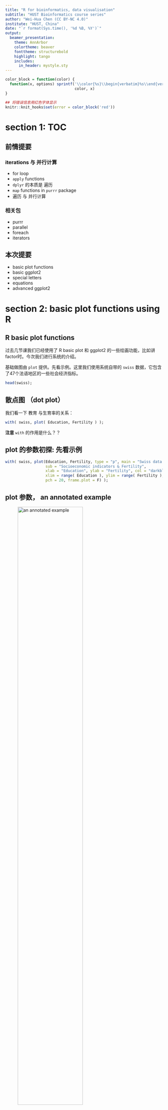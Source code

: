 ```yaml
---
title: "R for bioinformatics, data visualisation"
subtitle: "HUST Bioinformatics course series"
author: "Wei-Hua Chen (CC BY-NC 4.0)"
institute: "HUST, China"
date: "`r format(Sys.time(), '%d %B, %Y')`"
output: 
  beamer_presentation:
    theme: AnnArbor
    colortheme: beaver
    fonttheme: structurebold
    highlight: tango
    includes:
      in_header: mystyle.sty
---
```


```r
color_block = function(color) {
  function(x, options) sprintf('\\color{%s}\\begin{verbatim}%s\\end{verbatim}',
                               color, x)
}

## 将错误信息用红色字体显示
knitr::knit_hooks$set(error = color_block('red'))
```



# section 1: TOC

## 前情提要

### iterations 与 并行计算

* for loop
* ``` apply ``` functions 
* ``` dplyr ``` 的本质是 遍历 
* ``` map ``` functions in ```purrr ``` package 
* 遍历 与 并行计算

### 相关包

* purrr
* parallel
* foreach
* iterators

## 本次提要

* basic plot functions
* basic ggplot2 
* special letters
* equations
* advanced ggplot2

# section 2: basic plot functions using R 

## R basic plot functions

过去几节课我们已经使用了 R basic plot 和 ggplot2 的一些绘画功能，比如讲factor时。今次我们进行系统的介绍。

基础做图由 ``` plot ``` 提供。先看示例。这里我们使用系统自带的 ``` swiss ``` 数据，它包含了47个法语地区的一些社会经济指标。

\FontSmall 

```r
head(swiss);
```

## 散点图 （dot plot）

我们看一下 教育 与生育率的关系：

\FontSmall

```r
with( swiss, plot( Education, Fertility ) );
```

\FontNormal

**注意** ``` with ``` 的作用是什么？？

## plot 的参数初探: 先看示例

\FontSmall

```r
with( swiss, plot(Education, Fertility, type = "p", main = "Swiss data 1888", 
                  sub = "Socioeconomic indicators & Fertility", 
                  xlab = "Education", ylab = "Fertility", col = "darkblue", 
                  xlim = range( Education ), ylim = range( Fertility ), 
                  pch = 20, frame.plot = F) );
```

## plot 参数， an annotated example 

![an annotated example](images/talk09/plot_annotated_example.png){height=70%}

## plot 支持的画图类型， 参数 ``` p = '?' ``` 的取值

\FontSmall
```r
par( mfrow = c(2,4) ); ### 在一张图上画 2 x 4 个 panel 
opts <- c( "p", "l", "o", "b", "c", "s", "S", "h" );
for( o in opts ){
  plot(1:5, type = o, main = paste( "type=", o ) );
}
```


## pch 是什么？ 

决定了数据点的形状，注意它的取值范围

\FontSmall

```r
library(tidyverse);
ggplot( data.frame( p = c(0:25, 32:127) ) ) +
  scale_y_continuous( name = "" ) + scale_x_continuous( name = "" ) + 
  scale_shape_identity() + 
  geom_point( aes( x = p%%16, y = p%/%16, shape = p ), size = 5, fill = "red" ) + 
  geom_text( aes( x = p %% 16, y = p%/%16 + 0.4, label = p  ), size = 3 );
```

## log transform aexes 

``` plot ``` 还有一些其它有用的参数，详见： ``` ? plot.default ``` 

\FontSmall 

```r
with( swiss, plot(Education, Fertility, type = "p", main = "Swiss data 1888", 
                  sub = "Socioeconomic indicators & Fertility", 
                  xlab = "Education", ylab = "Fertility", col = c("darkblue", "darkred"), 
                  xlim = range( Education ), ylim = range( Fertility ), 
                  pch = 0:25, frame.plot = F, log = "xy") );
## 注： 也可以用 log='x' 或 log='y' 只对一个axis 进行 log 处理
```

## ggplot 版本

\FontSmall 

```r
ggplot( swiss, aes( x = Education, y = Fertility ) ) + 
  geom_point(  ) + scale_x_log10() + scale_y_log10() + 
  xlab( "Education" ) + ylab( "Fertility" ) + 
  ggtitle( "Swiss data 1888" );
```

## ggplot 更多散点示例

以 ``` mtcars ``` 为例

\FontSmall

```r
ggplot( mtcars, aes( x = wt, y = mpg, colour = factor( cyl ), shape = factor(cyl) ) ) +
  geom_point() + xlab( "Weight (1000 lbs)" ) + ylab( "Miles/(US) gallon" ) +
  labs( colour = "Number of cylinders", shape = "Number of cylinders" ) ;
```

## plot: high-level vs. low-level plots

* **high level**: plotting functions create a new plot on the graphics device
* **low level**: plotting functions add more information to an existing plot

\FontSmall

```r
plot( 1:10, col = "red" ); ## high level 
points( sample(1:10, 10), col = "darkgreen", pch = 20 ); ## low level
```


## low level plots 列表 
* ``` points ``` : 点图
* ``` lines ``` : 线图
* ``` abline ``` : 直线
* ``` polygon ``` : 多边形
* ``` legend ``` : 图例
* ``` title ``` ： 标题
* ``` axis ``` : 轴
... 

## high level plots 列表

* ``` plot ``` : 通用画图函数
* ``` pairs ``` 
* ``` coplot ``` 
* ``` qqnorm ``` 
* ``` hist ``` 
* ``` dotchart ``` 
* ``` image ``` 
* ``` contour ``` 
... 

**注**： 可以用 ``` add = TRUE ``` 参数（如果可用）将 high level 函数强制转换为 low level 

## 图形相关参数（系统函数）

``` par() ``` 函数： 显示或修改当前**图形设备**的参数。用以下命令查看支持的内容：

\FontSmall

```r
par( c( "mar", "bg" ) ); ## 显示指定参数的值
## 显示所有参数 
par(); 
```

## 调整 ``` par() ``` 参数前请备份

``` par() ``` 用于指定全局参数，因此在改变前尽量备份

\FontSmall

```r
oldpar <- par(); ## 备份

do some changes here ... 

## 恢复
par( oldpar ); 
```

## 常用图形参数及调整: margin

图形边距（ figure margins ）

\FontSmall 
``` r
par( mar = c( 5.1, 4.1, 4.1, 2.1 )); ## 设置新 martin 
```

\FontNormal 

分别指定 下 -> 左 -> 上 -> 右 的边距，即从下面开始，顺时针移动。

单位是： text lines  

或：

\FontSmall 

``` r
par( mai = c( 5.1, 4.1, 4.1, 2.1 )); ## 设置新 martin 
```

\FontNormal 

单位是： inch 

## 常用图形参数及调整: 多panel 

画 2x3 共 6个panel，从左到右。（2行3列）

\FontSmall 

```r
par( mfrow=c(2,3) );
for( i in 1:6 )
  plot( sample( 1:10, 10 ), main = i );
```

## 常用图形参数及调整: 多panel , cont.

\FontNormal

画 2x3 共 6个panel，从上到下。（2行3列）

\FontSmall 

```r
par( mfcol=c(2,3) );
for( i in 1:6 )
  plot( sample( 1:10, 10 ), main = i );
```

## 重要概念：图形设备

**图形设备**是指图形输出的设备，可以将**图形设备**理解为**保存格式** 。

默认设备是：

* X11() : *nix 
* windows() : windows 
* quartz() : OS X 

图形显示在**显示器**上。

## 图形设备：cont. 

常用其它设备有：

* pdf() 
* png()
* jpeg() 

分别对应输出文件格式。

## 常用图形设备： pdf() 

使用方法如下：

\FontSmall 
```r
pdf( file = "/path/to/dir/<file_name>.pdf", height = 5, width = 5 ); ## 创建一个新设备/ pdf 文件 
plot(1:10); ## 作图；
dev.off(); ## 关闭设备
```

\FontNormal 

**说明**

1. 默认文件名为 ``` Rplots.pdf ``` ，
2. ```dev.off() ``` 必须关闭。关闭后，返回到最近使用的图形设备
3. ``` height ``` 和 ``` width ``` 参数的单位是 inch 
4. 如果运行多个 high level 作图命令，则会产生**多页pdf** 


## 请尽量使用 pdf 作为文件输出格式

1. 生信图片大多是点线图，适合保存为矢量格式（如pdf, ps 等）；
2. 矢量图可无限放大而不失真（变成像素）；
3. 可由 Adobe Illustrator 等矢量图软件进行编辑

# section 3: ggplot2 基础

## 为什么要使用 ggplot2 ? 从一个简单示例开始

假设画两条线：

\FontSmall

```r
year1 <- c(7, 12, 28, 3, 41);
year2 <- c(14, 7, 6, 19, 3);

plot( year1, type = "o", pch = 20, col = "red", xlab = "Month", ylab = "Rain fall", 
      main = "Rain fall chart");
lines( year2, type = "o", pch = 20, col = "blue");
```

## 如果改变画线的顺序？

\FontSmall

```r
plot( year2, type = "o", pch = 20, col = "blue", xlab = "Month", ylab = "Rain fall", 
      main = "Rain fall chart");
lines( year1, type = "o", pch = 20, col = "red");
```

## ggplot2 的方法

\FontSmall 

```r
df <- rbind( tibble( month = 1:length( year1 ), value = year1, cat = "Year1" ),
             tibble( month = 1:length( year2 ), value = year2, cat = "Year2 ") );

plot1 <-  ## 将图保存在变量中；
  ggplot( df, aes( x = month, y = value, colour = cat) ) + 
  geom_line() + geom_point() + 
  xlab( "Month" ) + ylab( "Rain fall" ) +
  labs( colour = "Year");
plot1;  ## 画图
```

## ggplot2 基础概念详解

![ggplot2 参数简介](images/talk09/ggplot_explained.png){height=20%}

1. aes (aesthetics)美学：控制全局参数，包括：x,y轴使用的数据，颜色( colour, fill) ，形状 ( shape )，大小 ( size )，分组 ( group ) 等等；
2. 图层： ``` geom_<layer_name> ``` ；每张图可有多个图层（此处有两个）；图层可使用全局数据 (df) 和参数 (aes)，也可以使用自己的 aes 和 数据；
3-4. 其它参数

## ggplot2 优缺点

ggplot2 优点：

1. 强大又专业
2. 复杂又好看
3. canvas 大小，坐标会根据数据、图层自动调整，让用户专注于作图本身；

缺点：

太难学！

## 图层使用自己的数据，示例

\FontSmall

```r
plot1 + 
  geom_point( data = data.frame( x2 = 1:5, y2 = sample(30:100, 5) ),  ## 注意： data = 是必须的
          aes( x = x2, y = y2 ),  ## 使用自己的 aes ... 
          colour =  c("darkgreen", "red", "blue", "gold", "purple") , shape = 15, size = 4 )
```

\FontNormal 

**要点**

1. 如上所见，xy -axes 会随数据自动调整
2. ggplot2 作图结果可以保存在变量中，并可累加更多图层
3. 图层使用自己的数据时，需要用 ``` data =  ``` 指定；而全局数据则不用 ``` ggplot ( data.frame( ... ) ) ```

## ``` aes(  ) ``` 内部和外部的 coulor, size, shape 参数有何区别？

在内部时， ``` colour = <列名> ``` 或 ``` colour = factor( <列名> ) ``` ，其真实结果是取 <列名> 的 factor ，然后按顺序为每个 factor **自动指定**一个颜色。默认**颜色顺序**为：

![default discrete colour palette](images/talk09/ggplot_default_palette.png){height=40%}

## color 举例

\FontSmall

```r
plot1 + 
  geom_point( data = data.frame( x2 = 1:5, y2 = sample(30:100, 5) ),  ## 注意： data = 是必须的
              aes( x = x2, y = y2 , colour = factor( y2 ) ),  ## colour 在 aes 内部
              shape = 15, size = 4 )
```

\FontNormal

共有7个颜色；注意与上页图的第7行对应一下！


## 当 ``` colour = <数字列> ``` ，则显示 color gradient 

\FontSmall 
```r
ggplot( data = data.frame( x2 = 1:5, y2 = sample(30:100, 5) ),
        aes( x = x2, y = y2 , colour = y2 ) ) + 
  geom_point( shape = 15, size = 4 )
```

\FontNormal 

**注意** discrete color  (上页图) 和 continous color ( or color gradient )的默认画板 (color palette) 是不一样的！

## 更改画板，使用指定的颜色（不作为factor使用）

\FontSmall

```r
df$col <- sample( colours(), 10 ); ## 现有我们有颜色了！
ggplot(df, aes( x = month, y = value, colour = col ) ) +  
  geom_point( size = 4, shape = 15 ) + facet_grid( ~ cat );
```

\FontNormal 

** 注 ** 默认情况下， ``` col ``` （颜色）列是作为 factor 使用。

## 更改画板，使用指定的颜色（不作为factor使用），cont. 

解决方案： ``` scale_color_identity ```

\FontSmall

```r
ggplot(df, aes( x = month, y = value, colour = col ) ) + 
  geom_point( size = 4, shape = 15 ) + facet_grid( ~ cat ) +  ##  facet_grid 又是什么？？ 
  scale_color_identity(); ## magic !! 
```

## 练习：认识并掌握颜色

1. 认识颜色：http://www.cookbook-r.com/Graphs/Colors_(ggplot2)/
2. ggplot2 画板： https://ggplot2.tidyverse.org/reference/scale_brewer.html
3. 手动调色：https://ggplot2.tidyverse.org/reference/scale_manual.html
4. ggplot2 color, best practice: https://www.datanovia.com/en/blog/ggplot-colors-best-tricks-you-will-love/

## 图层简介

* ``` geom_point ``` , ``` geom_line ```: 点线图，用于揭示两组数据间的关系；
* ``` geom_smooth ``` : 常与 ``` geom_point ``` 联合使用，揭示数据走势
* ``` geom_bar ``` ： bar 图
* ``` geom_boxplot ``` : 箱线图，用于比较N组数据，揭示区别
* ``` geom_path ``` : 与``` geom_line ``` 相似，但也可以画其它复杂图形
* ``` geom_histogram ```, `` geom_density ``` : 数据的分布，也可用于多组间的比较
* 其它十余种，请见“ggplot2 : elegant graphics for data analysis” 一书！！

# section 4: ggplot2作图的四个基本组成部分

## ggplot2的四个基本组成

1. 图层（layers）

 * ```geom_<图层名>```
 
2. scale：控制数据至美学属性的mapping

 * ```scale_<属性mapping方式>```，e.g. ```scale_color_identity()```

![数据的4种scale方法](images/talk09/scale.png){height=30%}


## ggplot2的scale 

* ```scale_color_...```
* ```scale_shape_...```
* ```scale_size_...```
* ```scale_fill_...```

与坐标系统联动的函数

* ```scale_x_log()```
* ```scale_y_log()``` 

更多内容可以见《ggplot2: elegant graphics for data analysis》一书的第6章。

## ggplot2要素3： 坐标系统

* 正常
* log-transform

示例：

\FontSmall

```r
ggplot(mtcars, aes( wt , mpg)) + geom_point() +
  scale_y_log10()
```

## ggplot2要素3： 坐标系统，cont. 

\FontSmall

```r
ggplot(mtcars, aes( wt , mpg)) + geom_point() +
  coord_trans( y = "log10" );
```


```coord_trans()```的其它参数：

* limx, limy: 限制xy的显示范围


## ggplot2要素3： 坐标系统，cont. 

其它函数

* ```coord_flip()``` : x，y轴互换；竖bar变横bar；
* ```coord_polar()``` :

\FontSmall

```r
plot1 <-  ggplot(mtcars, aes(x = factor(cyl))) +
  geom_bar(width = 1, colour = "black");
plot1;
```


## ggplot2要素3： 坐标系统，cont. 

\FontSmall

```r
plot1 + coord_polar();
```

\FontNormal

更多内容可以见《ggplot2: elegant graphics for data analysis》一书的第7章。

## ggplot2要素4： faceting ... 

\FontSmall

```r
qplot(displ, hwy, data=mpg, facets = . ~ year) + geom_smooth();
```

# section 5: ggplot2 进阶1

## 散点图的进一步分析

显示两组数据间的相关性：

\FontSmall 
```r
## 作图
ggplot( swiss, aes( x = Education, y = Fertility ) ) +
  geom_point( shape = 20 );

## 分析
with( swiss, cor.test( Education, Fertility  )$estimate );
```

## 在图中加入公式和统计信息

先展示一下结果

```r
m = lm(Fertility ~ Education, swiss);
c = cor.test( swiss$Fertility, swiss$Education );
eq <- substitute( atop( italic(y) == a + b %.% italic(x),
                            italic(r)^2~"="~r2*","~italic(p)==pvalue ),
                      list(a = as.vector( format(coef(m)[1], digits = 2) ),
                           b =  as.vector(  format(coef(m)[2], digits = 2) ),
                           r2 =  as.vector( format(summary(m)$r.squared, digits = 2) ),
                           pvalue =  as.vector( format( c$p.value , digits = 2) ) )
    )

eq <- as.character(as.expression(eq));

ggplot(swiss, aes( x = Education,  y = Fertility ) ) +
        geom_point( shape = 20 ) +
        geom_smooth( se = T ) +
        geom_text( data = NULL,
                   aes( x = 30, y = 80, label= eq, hjust = 0, vjust = 1),
                   size = 4, parse = TRUE, inherit.aes=FALSE);
```

## 公式详解

![equation explained!](images/talk09/equation_explained.png){height=40%}

**注**

* 引号两边必须有 * 或 ~ 字符，~ 表示空格，* 表示什么都没有。~~ 表示两个空格。如果公式中需要 ~ 字符怎么办？？见下面“公式示例3”。

## 公式详解，cont. 

以下代码实现两个任务：

1. 将两个公式上下放置 ``` atop ( <equation_1> , <equation_2> ) ```;
2. 将公式中的某些值替换为数值 ``` substitute( <equation>, list( ... ) ) ```

\FontSmall

```r
## 计算 ... 
m = lm(Fertility ~ Education, swiss);
c = cor.test( swiss$Fertility, swiss$Education );

## 生成公式
eq <- substitute( atop( italic(y) == a + b %.% italic(x),
                            italic(r)^2~"="~r2*","~italic(p)==pvalue ),
                      list(a = as.vector( format(coef(m)[1], digits = 2) ),
                           b =  as.vector(  format(coef(m)[2], digits = 2) ),
                           r2 =  as.vector( format(summary(m)$r.squared, digits = 2) ),
                           pvalue =  as.vector( format( c$p.value , digits = 2) ) )
    ); 

## 用 as.expression 对公式进行转化 
eq <- as.character(as.expression(eq));
```


## 完整代码

\FontSmall

```r
## 计算 ... 
m = lm(Fertility ~ Education, swiss);
c = cor.test( swiss$Fertility, swiss$Education );

## 生成公式
eq <- substitute( atop( italic(y) == a + b %.% italic(x),
                            italic(r)^2~"="~r2*","~italic(p)==pvalue ),
                      list(a = as.vector( format(coef(m)[1], digits = 2) ),
                           b =  as.vector(  format(coef(m)[2], digits = 2) ),
                           r2 =  as.vector( format(summary(m)$r.squared, digits = 2) ),
                           pvalue =  as.vector( format( c$p.value , digits = 2) ) )
    ); 

## 用 as.expression 对公式进行转化  !!!! 
eq <- as.character(as.expression(eq));

## 作图，三个图层；特别是 geom_text 使用自己的 data 和 aes ... 
ggplot(swiss, aes( x = Education,  y = Fertility ) ) +
        geom_point( shape = 20 ) +
        geom_smooth( se = T ) + ## smooth line ... 
        geom_text( data = NULL,
                   aes( x = 30, y = 80, label= eq, hjust = 0, vjust = 1), ## hjust, vjust ???
                   size = 4, parse = TRUE, inherit.aes=FALSE); ## 注意： parse = TRUE ！！！
```


## equation 还可以用 paste 函数写（更简单）

\FontSmall

```r
## 计算 ... 
m = lm(Fertility ~ Education, swiss);
c = cor.test( swiss$Fertility, swiss$Education );

## 生成公式
eq <- substitute( atop( paste( italic(y), " = ",  a + b %.% italic(x), sep = ""),
                        paste( italic(r)^2, " = ", r2, ", ", italic(p)==pvalue, sep = "" ) ),
                      list(a = as.vector( format(coef(m)[1], digits = 2) ),
                           b =  as.vector(  format(coef(m)[2], digits = 2) ),
                           r2 =  as.vector( format(summary(m)$r.squared, digits = 2) ),
                           pvalue =  as.vector( format( c$p.value , digits = 2) ) )
    ); 

## 用 as.expression 对公式进行转化  !!!! 
eq <- as.character(as.expression(eq));

## 作图，三个图层；特别是 geom_text 使用自己的 data 和 aes ... 
ggplot(swiss, aes( x = Education,  y = Fertility ) ) +
        geom_point( shape = 20 ) +
        geom_smooth( se = T ) + ## smooth line ... 
        geom_text( data = NULL,
                   aes( x = 30, y = 80, label= eq, hjust = 0, vjust = 1), ## hjust, vjust ???
                   size = 4, parse = TRUE, inherit.aes=FALSE); ## 注意： parse = TRUE ！！！
```


## 每次都能学到新东西之： hjust 和 vjust 

\FontNormal

```geom_text( aes(  angle, hjust, vjust  ) ) ``` 三参数详解

\FontSmall 

```r
td <- expand.grid(
    hjust=c(0, 0.5, 1),
    vjust=c(0, 0.5, 1),
    angle=c(0, 45, 90),
    text="text"
)

ggplot(td, aes(x=hjust, y=vjust)) + 
    geom_point() +
    geom_text(aes(label=text, angle=angle, hjust=hjust, vjust=vjust)) + 
    facet_grid(~angle) +
    scale_x_continuous(breaks=c(0, 0.5, 1), expand=c(0, 0.2)) +
    scale_y_continuous(breaks=c(0, 0.5, 1), expand=c(0, 0.2))
```

## 公式中的写法之**代数符号**

\FontSmall

|分类| R的表达式                | 显示结果                 |
|---------------------|-------------------------|----|
|代数符号|  ```expression(x + y)```  |  $x + y$         |
||```expression(x - y)```| $x-y$ |
||```expression(x * y)```|$xy$|
||```expression(x / y)```| $x/y$ |
||```expression(x %+-% y)```| $x \pm y$ |
||```expression(x %/% y)```| $x \div y$ |
||```expression(x %*% y)```| $x \times y$ |
||```expression(x %.% y)```|$x \cdot y$|
|| ```expression(x[i])``` | $x_{i}$ |
|| ```expression(x^2)``` | $x^{2}$ |
||```expression(sqrt(x))```| $\sqrt{x}$ |
||```expression(sqrt(x,y))```| $\sqrt[y]{x}$ |
||```expression(list(x,yz))```| $x,y,z$ |

## 公式, cont. 

\FontSmall

|分类| R的表达式                | 显示结果                 |
|---------------------|-------------------------|----|
|变量间的关系符号|```expression(x==y)```| $x=y$ |
||```expression(x!=y)```| $x \neq y$ |
||```expression(x<=y)```| $x \leqslant y$ |
||```expression(x>=y)```| $x \geqslant y$ |
||```expression(x %~~% y)```| $x \approx y$ |
||```expression(x %=~% y)```| $x \cong y$ |
||```expression(x %==% y)```| $x \equiv y$ |
||```expression(x %prop% y)```| $x \propto   y$ |
||```expression(x %~% y)```| $x \sim y$ |
|列表符号|```expression( list(x[1], ..., x[n] )```| $x_{1}, ... , x_{n}$ |
||```expression( list(x[1]+...+x[n]) )```| $x_{1} + ... + x_{n}$ |

## 公式, cont. 

\FontSmall

|分类| R的表达式                | 显示结果                 |
|---------------------|-------------------------|----|
|数组之间关系的符号|```expression( x %subset% y )```| $x \subset y$ |
||```expression( x %subseteq% y )```| $x \subseteq y$ |
||```expression( x %supset% y )```| $x \supset y$ |
||```expression( x %supseteq% y )```| $x \supseteq y$ |
||```expression( x %notsubset% y )```| $x \not\subset y$ |
||```expression( x %in% y )```| $x \in   y$ |
|注音符号|```expression( hat(x) )```| $\hat{x}$ |
||```expression( tilde(x) )```| $\tilde{x}$ |
||```expression( bar(xy) )```| $\bar{xy}$ |
||```expression( widehat(xy) )```| $\widehat{xy}$ |
||```expression( widetilde(x) )```| $\widetilde{xy}$ |



## 公式, cont. 

\FontSmall

|分类| R的表达式                | 显示结果                 |
|---------------------|-------------------------|----|
|各种箭头|```expression( x %<->% y )```| $x \leftrightarrow   y$ |
||```expression( x %->% y )```| $x \rightarrow   y$ |
||```expression( x %<-% y )```| $x \leftarrow   y$ |
||```expression( x %up% y )```| $x \uparrow   y$ |
||```expression( x %down% y )```| $x \downarrow   y$ |
||```expression( x %<=>% y )```| $x \Leftrightarrow   y$ |
||```expression( x %=>% y )```| $x \Rightarrow   y$ |
||```expression( x %<=% y )```| $x \Leftarrow   y$ |
||```expression( x %dblup% y )```| $x \Uparrow   y$ |
||```expression( x %dbldown% y )```| $x \Downarrow   y$ |




## 公式, cont. 

\FontSmall

|分类| R的表达式                | 显示结果                 |
|---------------------|-------------------------|----|
|特殊符号|```expression( infinity )```| $\infty$ |
||```expression( 32 * degree )```| $32^\circ$ |
||```expression( 60 * minute )```| $60^\prime$ |
||```expression( 30 * second )```| $30^{\prime\prime}$ |
|空白|```expression( x ~~ y )```| $x\;y$ |
||```expression( x + phantom() + y )```| $x+\;+y$ |
|分式|```expression( frac(x,y) ) ```| $\frac{x}{y}$ |
||```expression( over(x,y) ) ```| $x+\frac{1}{}$ |
||```expression( atop(x,y ) ) ```| $x \atop{y}$ |




## 公式, cont. 

\FontSmall

|分类| R的表达式                | 显示结果                 |
|---------------------|-------------------------|----|
|大型操作符|```expression( sum(x[i], i = 1, n ) ) ```| $\sum_{1}^{n}x_{i}$ |
||```expression( prod(plain(P)(X==x),x ) ```| $\prod_{x}^{} P(X=x)$ |
||```expression( integral( f(x) * dx, a,b ) ) ```| $\int_{a}^{b}f(x)dx$ |
||```expression( union(A[i], i==1,n) ) ```| $\bigcup_{i=1}^{n}A_{i}$ |
||```expression( intersect(A[i], i==1, n) ) ```|$\bigcap_{i=1}^{n}A_{i}$ |
||```expression( lim(f(x), x %->% 0) ) ```| $\lim_{x\rightarrow0}f(x)$ |
||```expression( min(g(x), x >= 0) ) ```| $\min_{x\geqslant0 }g(x)$ |
|分组|```expression( group("(", list(a, b), "]") ) ```| $(a,b]$ |
||```expression( bgroup("(", atop(x, y), ")") ) ```| $\binom{x}{y}$ |
||```expression( group(lceil, x, rceil) ) ```| $\left \lceil x \right \rceil$ |
||```expression( group(lfloor, x, rfloor) ) ```| $\left \lfloor x \right \rfloor$ |


## 希腊字符

代码

\FontSmall 

```r
greeks <- c("Alpha", "Beta", "Gamma", "Delta", "Epsilon", "Zeta",
            "Eta", "Theta", "Iota", "Kappa", "Lambda", "Mu",
            "Nu", "Xi", "Omicron", "Pi", "Rho", "Sigma",
            "Tau", "Upsilon", "Phi", "Chi", "Psi", "Omega");

dat <- data.frame( x = rep( 1:6, 4 ), y = rep( 4:1, each = 6), greek = greeks );

plot2 <- 
  ggplot( dat, aes(x=x,y=y) ) + geom_point(size = 0) +
    # 画希腊字符，注意下面两行代码的区别
    geom_text( aes( x, y + 0.1, label = tolower( greek ) ), size = 10, parse = T ) +
    geom_text( aes( x, y - 0.1, label = tolower( greek ) ), size = 5  );
```

## 希腊字符, cont. 

```r
plot2;
```

## 公式示例

**注** 写公式的方式很多

\FontSmall

```r
eq <- expression(paste(frac(1, sigma*sqrt(2*pi)), " ",
                       plain(e)^{frac(-(x-mu)^2, 2*sigma^2)}));

ggplot( data.frame(x=1:10, y=1:10), aes( x,y ) ) + 
    geom_point( size = 0 ) +
    geom_text(data = NULL, x = 5, y = 5, size = 12,
              label = as.character(eq), parse = TRUE );
```

## 公式示例2 

另一种代入变量值的方法：

\FontSmall

```r
x <- 1.24;
y <- 0.6;

ex <- bquote(.(parse(text=paste( "observed (", "italic(R)^2==", 
                               x,  "^bold(", x, "), n == ", y, ")", 
                               sep = "  " ))) );

ggplot( data.frame(x=1:10, y=1:10), aes( x,y ) ) + geom_point( size = 0 ) +
    geom_text(data = NULL, x = 5, y = 5, size = 8,
              label = as.character(ex), parse = TRUE );
```

## 公式示例3

使用 paste 和 substitute :

\FontSmall

```r
x_mean <- 1.5;
x_sd <- 1.2;

# 表达式
ex <- substitute(
    paste(X[i], " ~ N(", mu, "=", m, ", ", sigma^2, "=", s2, ")"),
    list(m = x_mean, s2 = x_sd^2)
);

# histogram
ggplot( data.frame( x = rnorm(100, x_mean, x_sd) ), aes( x ) ) +
    geom_histogram( binwidth=0.5 ) +
    ggtitle(ex); ## 为什么不需要 parse = TURE ???? 
```

# section 6: ggplot2 进阶2 

## ggplot2的核心在于先计算再做图

先看数据（来自talk05）：

\FontSmall
```r
grades2 <- read_delim( file = "data/talk05/grades2.txt", delim = "\t",
                       quote = "", col_names = T);
knitr::kable( grades2 );
```

## geom_bar 

任务：画出每位学生及格的课程数

\FontSmall

```r
ggplot( grades2 %>% filter( grade >= 60 ), aes( name ) ) +
  geom_bar();
```

\FontNormal 

为什么会这样呢？因为 ``` geom_bar(  stat = "count" ) ``` 的默认参数是 ``` count ``` ，即数一下每个 factor 的 出现次数 。

## geom_bar , cont. 

以上命令，实际上等于：

\FontSmall 
```r
## 先做统计
cnt <- grades2 %>% group_by( name ) %>% summarise( cnt = sum( grade >= 60 )  );
ggplot( cnt, aes( x = name, y = cnt ) ) +
  geom_bar( stat = "identity" );
```

## default stat behaviors (默认计算方法)

* ``` geom_bar ``` : count 
* ``` geom_boxplot ``` : boxplot 
* ``` geom_count ``` : sum
* ``` geom_density ``` : density
* ``` geom_histogram ``` : bin
* ``` geom_quantile ``` : quantile
... 

## stacked bars 

应用场景：宏基因组多样本物种丰度图

![Microbiome 3, 28 2015](images/talk09/microbiome_fig.png){height=50%}

## stacked bars , cont.

load data 

\FontSmall 
```r
speabu <-read_tsv( file = "data/talk09/mock_species_abundance.txt"  );
head( speabu );
```


## stacked bars , cont.

\FontSmall

```r
ggplot( speabu, aes( x = id, y = abundance, fill = genus ) ) + 
  geom_bar( stat = "identity", position = "stack", color = "black", width = 0.8 );
```

## 指定Genus展示顺序

factor 的操纵详见第4章。

\FontSmall

```r
speabu$genus <- factor( speabu$genus, levels = rev( c( "Enterobacteriaceae", "Lachnospiraceae", "Bacteroidaceae", "Lactobacillaceae", 
       "Clostridiaceae", "Ruminococcaceae", "Prevotellaceae", "Erysipelotrichaceae", "Streptococcaceae", "Enterococcaceae", "Other" ) ) );
ggplot( speabu, aes( x = id, y = abundance, fill = genus ) ) + 
  geom_bar( stat = "identity", position = "stack", color = "black", width = 0.8 );
```

## 按丰度排序

按丰度中值大小排序

\FontSmall

```r
speabu$genus <- reorder( speabu$genus, speabu$abundance, median );
ggplot( speabu, aes( x = id, y = abundance, fill = genus ) ) + 
  geom_bar( stat = "identity", position = "stack", color = "white", width = 0.8 );
```


## ``` position = "stack" ``` 又是什么？？ 

``` position = "dodge" ```  : plot bars next to each other ...

\FontSmall 

``` r
ggplot( speabu, aes( x = id, y = abundance, fill = genus ) ) + 
  geom_bar( stat = "identity", position = "dodge", color = "white", width = 0.8 );
```

## 显示数值  ... 

\FontSmall 

``` r
## 先计算显示位置
speabu <- speabu %>% arrange( id, desc( factor( genus ) ) ) %>% 
  group_by( id ) %>% mutate( ypos = cumsum( abundance ) - abundance / 2 );
## 画图
ggplot( speabu, aes( x = id, y = abundance, fill = genus ) ) + 
  geom_bar( stat = "identity", position = "stack", color = "black", width = 0.8 ) +
  geom_text( aes( y = ypos, label = paste( abundance, "%", sep = "" ) ), color = "white" );
```

## 显示数值  ... , cont. 

**要点** 

* 使用 ``` ddplyr ``` 的 ``` cumsum() ``` 函数 ...
* 计算位置：当前累加值 - 自身值/2，使数字显示在当前值的中间
* 累加前，要对数据按 factors 进行排序；通过 ``` arrange ``` 函数实现；

## 在 ``` position = "dodge" ``` 的情况下添加 label 

\FontSmall 

```r
df2 <- data.frame(supp=rep(c("VC", "OJ"), each=3),
               dose=rep(c("D0.5", "D1", "D2"),2),
              len=c(6.8, 15, 33, 4.2, 10, 29.5))
ggplot( df2, aes(x=factor(dose), y=len, fill=supp)) +
  geom_bar(stat="identity", position=position_dodge())+
  geom_text(aes(label=len), vjust=1.6, color="white",
            position = position_dodge(0.9), size=3.5)
```

## ``` position ``` 的其它取值

除了 "dodge", "stack" 之外，``` position ``` 还可以：

* ``` position = position_stack(reverse = TRUE) ```
* ``` position = position_dodge(reverse = TRUE) ```
* ``` position = position_identity() ```
* ``` position = position_jitter() ``` : jitter points to avoid overplotting ... 
* ``` position = position_nudge() ``` : is generally useful for adjusting the position of items on discrete scales by a small amount

## 不同的图层有不同默认值

\FontSmall 

```r
ggplot(ToothGrowth, aes(x=factor( dose ), y=len, fill=supp)) +
  geom_boxplot()
```

\FontNormal

``` geom_boxplot() ``` : 默认为 ``` dodge ```

[更多 boxplot 的内容见 link](http://www.sthda.com/english/wiki/ggplot2-box-plot-quick-start-guide-r-software-and-data-visualization).


## change color palette 

\FontSmall 

```r
ggplot(ToothGrowth, aes(x=factor( dose ), y=len, fill=supp)) +
  geom_boxplot() + scale_fill_brewer( palette = "Paired" ) + theme_minimal();
```

**要点** 

1. 颜色 palette 的用法
2. theme 系统

## theme in ggplot2 

* ``` theme_gray ``` : 系统默认主题
* ``` theme_bw ``` , ``` theme_linedraw ```, ``` theme_light ```, ``` theme_dark ```, ``` theme_minimal ``` , ``` theme_classic ```, ``` theme_void() ``` 

see here for a complete list: https://ggplot2.tidyverse.org/reference/ggtheme.html

## ``` theme() ``` 函数

除了 theme_<preset_name> 用于调整整体视觉效果外， ggplot2 还提供了 ``` theme() ```  函数用于细调。

* ``` line ```, ``` rect ```, ``` text ```, ``` title ``` ： 整体框架
* ``` axis.<compoment> ``` : 调整坐标轴
* ``` legend.<parameter> ``` : 调整图例
* ``` plot.<> ``` : 控制 title, subtitle 等细节
* ``` panel.<...> ``` : 调整 facet 情况下的panel （facet 下面会介绍）
* ``` strip.<...> ``` : 调整 facet 的 标题细节
... 

更多详见：

官方：https://ggplot2.tidyverse.org/reference/theme.html

定制：http://www.sthda.com/english/wiki/ggplot2-themes-and-background-colors-the-3-elements

扩展 theme extensions: https://exts.ggplot2.tidyverse.org/

## legend 细调

\FontSmall 

```r
ggplot(ToothGrowth, aes(x=factor( dose ), y=len, fill=supp)) +
  geom_boxplot() + scale_fill_brewer( palette = "Paired" ) + theme_minimal() +
  labs( fill = "Supplement" ) + theme( legend.position = "top" );
```

## ``` ggsci ```: palette for scientific journals!!!

\FontSmall

```r
# Install ggsci from CRAN:
install.packages("ggsci");

# Or try the development version on GitHub:
# install.packages("devtools")
devtools::install_github("nanxstats/ggsci")
```

\FontNormal

提供了一系列

``` scale_color_<journal> ``` 和 ``` scale_fill_<journal> ``` 函数

详见：https://cran.r-project.org/web/packages/ggsci/vignettes/ggsci.html

## ggsci 举例
\FontSmall

```r
library("ggsci")
library("ggplot2")
library("gridExtra")
data("diamonds")
p1 <- ggplot(
  subset(diamonds, carat >= 2.2),
  aes(x = table, y = price, colour = cut)
) +
  geom_point(alpha = 0.7) +
  geom_smooth(method = "loess", alpha = 0.05, size = 1, span = 1) +
  theme_bw()

p2 <- ggplot(
  subset(diamonds, carat > 2.2 & depth > 55 & depth < 70),
  aes(x = depth, fill = cut)
) +
  geom_histogram(colour = "black", binwidth = 1, position = "dodge") +
  theme_bw()
```

\FontNormal

**要点** 

* ``` library(gridExtra) ``` 

## ggsci 结果, Nature Style !! 

\FontSmall

```r
p1_npg <- p1 + scale_color_npg()
p2_npg <- p2 + scale_fill_npg()
grid.arrange(p1_npg, p2_npg, ncol = 2)
```

## faceting ... 

Faceting generates small multiples each showing a different subset of the data.

``` facet_grid( <by_row> ~ <by_col> ) ``` 汽缸、车重与燃油效率间的关系

\FontSmall 

```r
ggplot( mtcars, aes( x = wt, y = mpg ) ) +
  geom_point() +
  facet_grid( . ~ cyl );
```


## faceting , cont. 

by col: 请自行尝试~ 

\FontSmall 

```r
ggplot( mtcars, aes( x = wt, y = mpg ) ) +
  geom_point() +
  facet_grid( cyl ~ . );
```

** 注意 ** 

作图相关概念： panel, strip, axis, tick, tick label, axis label

## ``` facet_grid ``` 的适用范围是**全局**

\FontSmall

```r
ggplot( mtcars, aes( x = wt, y = mpg ) ) +
  geom_point() + geom_smooth( method = "lm" ) + 
  facet_grid( . ~ cyl );
```

## ``` facet_wrap ``` 

指定行、列数和方向

\FontSmall

```r
ggplot( mtcars, aes( x = wt, y = mpg ) ) +
  geom_point() + geom_smooth( method = "lm" ) + 
  facet_wrap( . ~ cyl , ncol = 2, dir = "v");
```

## ggplot2 小结

\FontSmall

### layered grammer (图层语法) 的成分

* 图层 ( geom_xxx )
* scale ( scale_xxx )
* faceting ( facet_xxx )
* 坐标系统

### 图象类型

* 点图
* bars 
* boxplots

### 其它重要内容（部分需要自学）

* colours
* theme
* 其它图像类型
* 图例（legends）和 坐标轴
* 图形注释和其它定制 

## 写在后面

1. ggplot2 博大精深，需要一门课去讲
2. 上手容易，精通难
3. 太多记忆点
4. 本节内容只涉及了基础中的基础，更多内容，包括进阶技巧和生信相关的扩展包，更多的需要同学们自行探索。

请见“ggplot2 : elegant graphics for data analysis” 一书！！

# section 7: Exercise and home work

## more to read & 练习

\FontSmall

1. [必读！！！在一张图上画多个panel](https://cran.r-project.org/web/packages/gridExtra/vignettes/arrangeGrob.html)
2. ggplot2 提供的官方指南从A到Z：
 * [abline](https://ggplot2.tidyverse.org/reference/geom_abline.html)
 * [bar charts] (https://ggplot2.tidyverse.org/reference/geom_bar.html)
 * ...
 
3. [color brewer](https://ggplot2.tidyverse.org/reference/scale_brewer.html)
4. [legends 1](http://www.cookbook-r.com/Graphs/Legends_(ggplot2)/)
5. [legends](https://www.datanovia.com/en/blog/ggplot-legend-title-position-and-labels/)
6. 必读！！ R graph gallery : https://www.r-graph-gallery.com
7. 必读！！ ggplot2 扩展： https://exts.ggplot2.tidyverse.org/
8. plotly 互动图形的领先者: plot.ly 

## 下次预告

data summarisation and modeling

